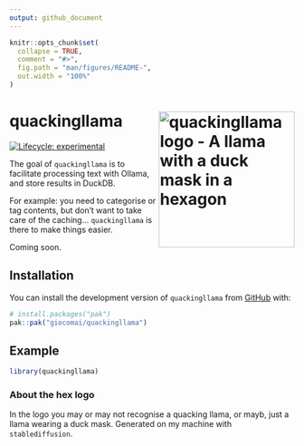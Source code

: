 ```yaml
---
output: github_document
---
```


<!-- README.md is generated from README.Rmd. Please edit that file -->

```r
knitr::opts_chunk$set(
  collapse = TRUE,
  comment = "#>",
  fig.path = "man/figures/README-",
  out.width = "100%"
)
```

# quackingllama <img src="man/figures/logo.png" align="right" height="240" alt="quackingllama logo - A llama with a duck mask in a hexagon" />

<!-- badges: start -->
[![Lifecycle: experimental](https://img.shields.io/badge/lifecycle-experimental-orange.svg)](https://lifecycle.r-lib.org/articles/stages.html#experimental)
<!-- badges: end -->

The goal of `quackingllama` is to facilitate processing text with Ollama, and store results in DuckDB.

For example: you need to categorise or tag contents, but don't want to take care of the caching... `quackingllama` is there to make things easier. 

Coming soon.

## Installation

You can install the development version of `quackingllama` from [GitHub](https://github.com/) with:

``` r
# install.packages("pak")
pak::pak("giocomai/quackingllama")
```

## Example


```r
library(quackingllama)
```


### About the hex logo

In the logo you may or may not recognise a quacking llama, or mayb, just a llama wearing a duck mask. Generated on my machine with `stablediffusion`.

